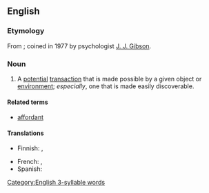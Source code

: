 ==English==

===Etymology===
From {{suffix|afford|ance|lang=en}}; coined in 1977 by psychologist [[w:J. J. Gibson|J. J. Gibson]].

===Noun===
{{wikipedia}}
{{en-noun}}

# A [[potential]] [[transaction]] that is made possible by a given object or [[environment]]; ''especially'', one that is made easily discoverable.

====Related terms====
* [[affordant]]

====Translations====
{{trans-top|A potential action that is made possible by a given object or environment}}
* Finnish: {{t|fi|affordanssi}}, {{t|fi|käyttömahdollisuus}}
{{trans-mid}}
* French: {{t+|fr|affordance|f}}, {{t+|fr|potentialité|f}}
* Spanish: {{t+|es|ofrecimiento|m}}
{{trans-bottom}}

[[Category:English 3-syllable words]]